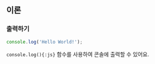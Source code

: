 ## 이론

### 출력하기

```js {1}
console.log('Hello World!');
```

`console.log(){:js}` 함수를 사용하여 콘솔에 출력할 수 있어요.
